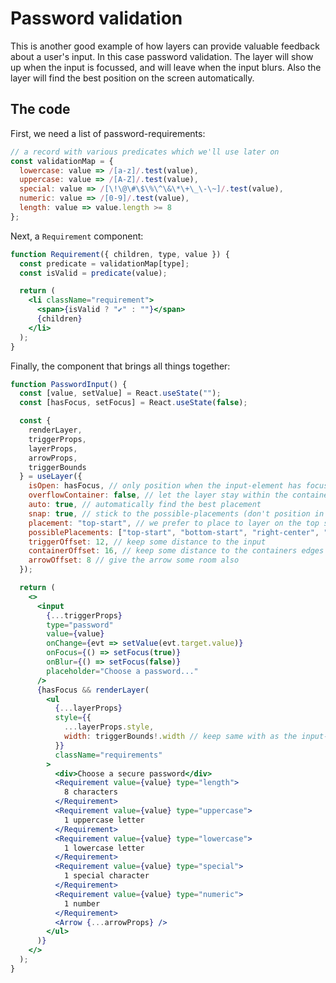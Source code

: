 
<Meta title="Password validation" />

# Password validation

This is another good example of how layers can provide valuable feedback about a user's input. In this case password validation.
The layer will show up when the input is focussed, and will leave when the input blurs. Also the layer will find the best position on the screen automatically.

<ScrollBox>
  <PasswordValidation />
</ScrollBox>

## The code

First, we need a list of password-requirements:

```jsx
// a record with various predicates which we'll use later on
const validationMap = {
  lowercase: value => /[a-z]/.test(value),
  uppercase: value => /[A-Z]/.test(value),
  special: value => /[\!\@\#\$\%\^\&\*\+\_\-\~]/.test(value),
  numeric: value => /[0-9]/.test(value),
  length: value => value.length >= 8
};
```

Next, a `Requirement` component:

```jsx
function Requirement({ children, type, value }) {
  const predicate = validationMap[type];
  const isValid = predicate(value);

  return (
    <li className="requirement">
      <span>{isValid ? "✔︎" : ""}</span>
      {children}
    </li>
  );
}
```

Finally, the component that brings all things together:

```jsx
function PasswordInput() {
  const [value, setValue] = React.useState("");
  const [hasFocus, setFocus] = React.useState(false);

  const {
    renderLayer,
    triggerProps,
    layerProps,
    arrowProps,
    triggerBounds
  } = useLayer({
    isOpen: hasFocus, // only position when the input-element has focus
    overflowContainer: false, // let the layer stay within the container
    auto: true, // automatically find the best placement
    snap: true, // stick to the possible-placements (don't position in between)
    placement: "top-start", // we prefer to place to layer on the top side when possible
    possiblePlacements: ["top-start", "bottom-start", "right-center", "left-center"],
    triggerOffset: 12, // keep some distance to the input
    containerOffset: 16, // keep some distance to the containers edges
    arrowOffset: 8 // give the arrow some room also
  });

  return (
    <>
      <input
        {...triggerProps}
        type="password"
        value={value}
        onChange={evt => setValue(evt.target.value)}
        onFocus={() => setFocus(true)}
        onBlur={() => setFocus(false)}
        placeholder="Choose a password..."
      />
      {hasFocus && renderLayer(
        <ul
          {...layerProps}
          style={{
            ...layerProps.style,
            width: triggerBounds!.width // keep same with as the input-element
          }}
          className="requirements"
        >
          <div>Choose a secure password</div>
          <Requirement value={value} type="length">
            8 characters
          </Requirement>
          <Requirement value={value} type="uppercase">
            1 uppercase letter
          </Requirement>
          <Requirement value={value} type="lowercase">
            1 lowercase letter
          </Requirement>
          <Requirement value={value} type="special">
            1 special character
          </Requirement>
          <Requirement value={value} type="numeric">
            1 number
          </Requirement>
          <Arrow {...arrowProps} />
        </ul>
      )}
    </>
  );
}
```
